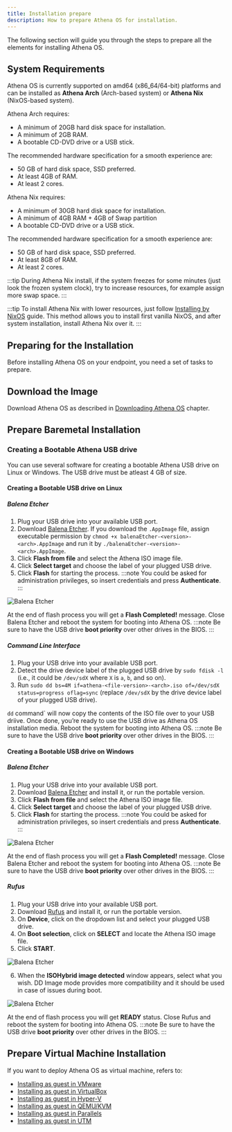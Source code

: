 ```yaml
---
title: Installation prepare
description: How to prepare Athena OS for installation.
---
```


The following section will guide you through the steps to prepare all the elements for installing Athena OS.

## System Requirements

Athena OS is currently supported on amd64 (x86_64/64-bit) platforms and can be installed as **Athena Arch** (Arch-based system) or **Athena Nix** (NixOS-based system).

Athena Arch requires:
* A minimum of 20GB hard disk space for installation.
* A minimum of 2GB RAM.
* A bootable CD-DVD drive or a USB stick.

The recommended hardware specification for a smooth experience are:
* 50 GB of hard disk space, SSD preferred.
* At least 4GB of RAM.
* At least 2 cores.

Athena Nix requires:
* A minimum of 30GB hard disk space for installation.
* A minimum of 4GB RAM + 4GB of Swap partition
* A bootable CD-DVD drive or a USB stick.

The recommended hardware specification for a smooth experience are:
* 50 GB of hard disk space, SSD preferred.
* At least 8GB of RAM.
* At least 2 cores.

:::tip
During Athena Nix install, if the system freezes for some minutes (just look the frozen system clock), try to increase resources, for example assign more swap space.
:::

:::tip
To install Athena Nix with lower resources, just follow [Installing by NixOS](/en/installation/install-nixos/) guide. This method allows you to install first vanilla NixOS, and after system installation, install Athena Nix over it.
:::

## Preparing for the Installation

Before installing Athena OS on your endpoint, you need a set of tasks to prepare.

## Download the Image

Download Athena OS as described in [Downloading Athena OS](/en/getting-started/download/) chapter.

## Prepare Baremetal Installation

### Creating a Bootable Athena USB drive

You can use several software for creating a bootable Athena USB drive on Linux or Windows. The USB drive must be atleast 4 GB of size.

#### Creating a Bootable USB drive on Linux

##### Balena Etcher

1. Plug your USB drive into your available USB port.
2. Download [Balena Etcher](https://etcher.balena.io/). If you download the `.AppImage` file, assign executable permission by `chmod +x balenaEtcher-<version>-<arch>.AppImage` and run it by `./balenaEtcher-<version>-<arch>.AppImage`.
3. Click **Flash from file** and select the Athena ISO image file.
4. Click **Select target** and choose the label of your plugged USB drive.
5. Click **Flash** for starting the process. 
   :::note
   You could be asked for administration privileges, so insert credentials and press **Authenticate**.
   :::

![Balena Etcher](@assets/images/linux-etcher.png)

At the end of flash process you will get a **Flash Completed!** message. Close Balena Etcher and reboot the system for booting into Athena OS.
:::note
Be sure to have the USB drive **boot priority** over other drives in the BIOS.
:::

##### Command Line Interface

1. Plug your USB drive into your available USB port.
2. Detect the drive device label of the plugged USB drive by `sudo fdisk -l` (i.e., it could be `/dev/sdX` where `X` is `a`, `b`, and so on).
3. Run `sudo dd bs=4M if=athena-<file-version>-<arch>.iso of=/dev/sdX status=progress oflag=sync` (replace `/dev/sdX` by the drive device label of your plugged USB drive).

`dd` command` will now copy the contents of the ISO file over to your USB driive. Once done, you’re ready to use the USB drive as Athena OS installation media. Reboot the system for booting into Athena OS.
:::note
Be sure to have the USB drive **boot priority** over other drives in the BIOS.
:::

#### Creating a Bootable USB drive on Windows

##### Balena Etcher

1. Plug your USB drive into your available USB port.
2. Download [Balena Etcher](https://etcher.balena.io/) and install it, or run the portable version.
3. Click **Flash from file** and select the Athena ISO image file.
4. Click **Select target** and choose the label of your plugged USB drive.
5. Click **Flash** for starting the process.
   :::note
   You could be asked for administration privileges, so insert credentials and press **Authenticate**.
   :::

![Balena Etcher](@assets/images/windows-etcher.png)

At the end of flash process you will get a **Flash Completed!** message. Close Balena Etcher and reboot the system for booting into Athena OS.
:::note
Be sure to have the USB drive **boot priority** over other drives in the BIOS.
:::

##### Rufus

1. Plug your USB drive into your available USB port.
2. Download [Rufus](https://rufus.ie/) and install it, or run the portable version.
3. On **Device**, click on the dropdown list and select your plugged USB drive.
4. On **Boot selection**, click on **SELECT** and locate the Athena ISO image file.
5. Click **START**.

![Balena Etcher](@assets/images/windows-rufus.png)

6. When the **ISOHybrid image detected** window appears, select what you wish. DD Image mode provides more compatibility and it should be used in case of issues during boot.

![Balena Etcher](@assets/images/windows-rufus-confirm.png)

At the end of flash process you will get **READY** status. Close Rufus and reboot the system for booting into Athena OS.
:::note
Be sure to have the USB drive **boot priority** over other drives in the BIOS.
:::

## Prepare Virtual Machine Installation

If you want to deploy Athena OS as virtual machine, refers to:
   * [Installing as guest in VMware](/en/installation/install-guest-vmware/)
   * [Installing as guest in VirtualBox](/en/installation/install-guest-virtualbox/)
   * [Installing as guest in Hyper-V](/en/installation/install-guest-hyperv/)
   * [Installing as guest in QEMU/KVM](/en/installation/install-guest-qemu/)
   * [Installing as guest in Parallels](/en/installation/install-guest-parallels/)
   * [Installing as guest in UTM](/en/installation/install-guest-utm/)

<ImageComponent />